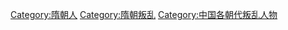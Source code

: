[[Category:隋朝人|Category:隋朝人]]
[[Category:隋朝叛乱|Category:隋朝叛乱]]
[[Category:中国各朝代叛乱人物|Category:中国各朝代叛乱人物]]